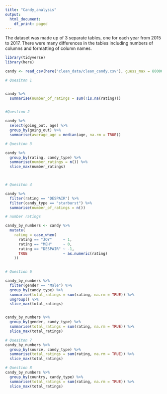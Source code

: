 ```yaml
---
title: "Candy_analysis"
output:
  html_document:
    df_print: paged
---
```


The dataset was made up of 3 separate tables, one for each year from 2015 to 2017. There were many differences in the tables including numbers of columns and formatting of column names.


```r
library(tidyverse)
library(here)

candy <- read_csv(here("clean_data/clean_candy.csv"), guess_max = 800000)
```


```r
# Quesiton 1


candy %>% 
  summarise(number_of_ratings = sum(!is.na(rating)))
  
```
```r
#Question 2

candy %>% 
  select(going_out, age) %>% 
  group_by(going_out) %>% 
  summarise(average_age = median(age, na.rm = TRUE))


```

```r
# Question 3

candy %>% 
  group_by(rating, candy_type) %>% 
  summarise(number_ratings = n()) %>% 
  slice_max(number_ratings)

  

```


```r
# Quesiton 4

candy %>% 
  filter(rating == "DESPAIR") %>% 
  filter(candy_type == "starburst") %>% 
  summarise(number_of_ratings = n())
```

```r
# number ratings 

candy_by_numbers <- candy %>%
  mutate(
    rating = case_when(
      rating == "JOY"     ~ 1,
      rating == "MEH"     ~ 0,
      rating == "DESPAIR" ~ -1,
      TRUE                ~ as.numeric(rating)
    ))
  

```


```r
# Question 6

candy_by_numbers %>%
  filter(gender == "Male") %>% 
  group_by(candy_type) %>% 
  summarise(total_ratings = sum(rating, na.rm = TRUE)) %>% 
  ungroup() %>% 
  slice_max(total_ratings)


candy_by_numbers %>% 
  group_by(gender, candy_type) %>% 
  summarise(total_ratings = sum(rating, na.rm = TRUE)) %>% 
  slice_max(total_ratings)


```
```r
# Quesiton 7
candy_by_numbers %>% 
  group_by(source, candy_type) %>% 
  summarise(total_ratings = sum(rating, na.rm = TRUE)) %>% 
  slice_max(total_ratings)

```
```r
# Question 8
candy_by_numbers %>% 
  group_by(country, candy_type) %>% 
  summarise(total_ratings = sum(rating, na.rm = TRUE)) %>% 
  slice_max(total_ratings)
```


